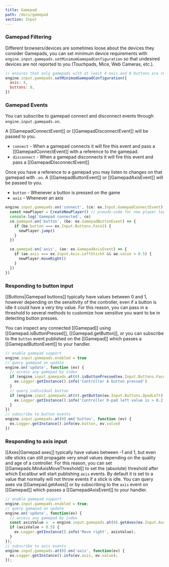 ```yaml
---
title: Gamepad
path: /docs/gamepad
section: Input
---
```


### Gamepad Filtering

Different browsers/devices are sometimes loose about the devices they consider Gamepads, you can set minimum device requirements with
`engine.input.gamepads.setMinimumGamepadConfiguration` so that undesired devices are not reported to you (Touchpads, Mice, Web
Cameras, etc.).

```js
// ensures that only gamepads with at least 4 axis and 8 buttons are reported for events
engine.input.gamepads.setMinimumGamepadConfiguration({
  axis: 4,
  buttons: 8,
})
```

### Gamepad Events

You can subscribe to gamepad connect and disconnect events through `engine.input.gamepads.on`.

A [[GamepadConnectEvent]] or [[GamepadDisconnectEvent]] will be passed to you.

- `connect` - When a gamepad connects it will fire this event and pass a [[GamepadConnectEvent]] with a reference to the gamepad.
- `disconnect` - When a gamepad disconnects it will fire this event and pass a [[GamepadDisconnectEvent]]

Once you have a reference to a gamepad you may listen to changes on that gamepad with `.on`. A [[GamepadButtonEvent]] or
[[GamepadAxisEvent]] will be passed to you.

- `button` - Whenever a button is pressed on the game
- `axis` - Whenever an axis

```ts
engine.input.gamepads.on('connect', (ce: ex.Input.GamepadConnectEvent) => {
  const newPlayer = CreateNewPlayer() // pseudo-code for new player logic on gamepad connection
  console.log('Gamepad connected', ce)
  ce.gamepad.on('button', (be: ex.GamepadButtonEvent) => {
    if (be.button === ex.Input.Buttons.Face1) {
      newPlayer.jump()
    }
  })

  ce.gamepad.on('axis', (ae: ex.GamepadAxisEvent) => {
    if (ae.axis === ex.Input.Axis.LeftStickX && ae.value > 0.5) {
      newPlayer.moveRight()
    }
  })
})
```

### Responding to button input

[[Buttons|Gamepad buttons]] typically have values between 0 and 1, however depending on
the sensitivity of the controller, even if a button is idle it could have a
very tiny value. For this reason, you can pass in a threshold to several
methods to customize how sensitive you want to be in detecting button presses.

You can inspect any connected [[Gamepad]] using [[Gamepad.isButtonPressed]], [[Gamepad.getButton]],
or you can subscribe to the `button` event published on the [[Gamepad]] which passes
a [[GamepadButtonEvent]] to your handler.

```js
// enable gamepad support
engine.input.gamepads.enabled = true
// query gamepad on update
engine.on('update', function (ev) {
  // access any gamepad by index
  if (engine.input.gamepads.at(0).isButtonPressed(ex.Input.Buttons.Face1)) {
    ex.Logger.getInstance().info('Controller A button pressed')
  }
  // query individual button
  if (engine.input.gamepads.at(0).getButton(ex.Input.Buttons.DpadLeft) > 0.2) {
    ex.Logger.getInstance().info('Controller D-pad left value is > 0.2')
  }
})
// subscribe to button events
engine.input.gamepads.at(0).on('button', function (ev) {
  ex.Logger.getInstance().info(ev.button, ev.value)
})
```

### Responding to axis input

[[Axes|Gamepad axes]] typically have values between -1 and 1, but even idle
sticks can still propagate very small values depending on the quality and age
of a controller. For this reason, you can set [[Gamepads.MinAxisMoveThreshold]]
to set the (absolute) threshold after which Excalibur will start publishing `axis` events.
By default it is set to a value that normally will not throw events if a stick is idle.
You can query axes via [[Gamepad.getAxes]] or by subscribing to the `axis` event on [[Gamepad]]
which passes a [[GamepadAxisEvent]] to your handler.

```js
// enable gamepad support
engine.input.gamepads.enabled = true;
// query gamepad on update
engine.on('update', function(ev) {
  // access any gamepad by index
  const axisValue =  = engine.input.gamepads.at(0).getAxes(ex.Input.Axes.LeftStickX));
  if (axisValue > 0.5) {
    ex.Logger.getInstance().info('Move right', axisValue);
  }
});
// subscribe to axis events
engine.input.gamepads.at(0).on('axis', function(ev) {
  ex.Logger.getInstance().info(ev.axis, ev.value);
});
```
